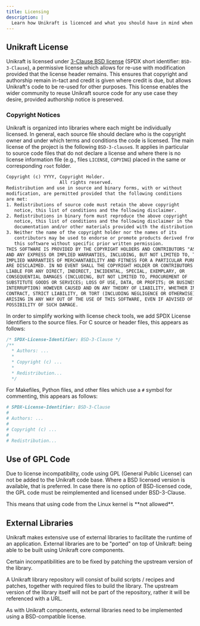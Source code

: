 ```yaml
---
title: Licensing
description: |
  Learn how Unikraft is licenced and what you should have in mind when contributing.
---
```


## Unikraft License

Unikraft is licensed under [3-Clause BSD license](https://opensource.org/licenses/BSD-3-Clause) (SPDX short identifier: `BSD-3-Clause`), a permissive license which allows for re-use with modification provided that the license header remains.
This ensures that copyright and authorship remain in-tact and credit is given where credit is due, but allows Unikraft's code to be re-used for other purposes.
This license enables the wider community to reuse Unikraft source code for any use case they desire, provided authorship notice is preserved.

### Copyright Notices

Unikraft is organized into libraries where each might be individually licensed.
In general, each source file should declare who is the copyright owner and under which terms and conditions the code is licensed.
The main license of the project is the following `BSD-3-clause`s.
It applies in particular to source code files that do not declare a license and where there is no license information file (e.g., files `LICENSE`, `COPYING`) placed in the same or corresponding `root` folder.

```txt
Copyright (c) YYYY, Copyright Holder.
                    All rights reserved.
Redistribution and use in source and binary forms, with or without
modification, are permitted provided that the following conditions
are met:
1. Redistributions of source code must retain the above copyright
   notice, this list of conditions and the following disclaimer.
2. Redistributions in binary form must reproduce the above copyright
   notice, this list of conditions and the following disclaimer in the
   documentation and/or other materials provided with the distribution.
3. Neither the name of the copyright holder nor the names of its
   contributors may be used to endorse or promote products derived from
   this software without specific prior written permission.
THIS SOFTWARE IS PROVIDED BY THE COPYRIGHT HOLDERS AND CONTRIBUTORS "AS IS"
AND ANY EXPRESS OR IMPLIED WARRANTIES, INCLUDING, BUT NOT LIMITED TO, THE
IMPLIED WARRANTIES OF MERCHANTABILITY AND FITNESS FOR A PARTICULAR PURPOSE
ARE DISCLAIMED. IN NO EVENT SHALL THE COPYRIGHT HOLDER OR CONTRIBUTORS BE
LIABLE FOR ANY DIRECT, INDIRECT, INCIDENTAL, SPECIAL, EXEMPLARY, OR
CONSEQUENTIAL DAMAGES (INCLUDING, BUT NOT LIMITED TO, PROCUREMENT OF
SUBSTITUTE GOODS OR SERVICES; LOSS OF USE, DATA, OR PROFITS; OR BUSINESS
INTERRUPTION) HOWEVER CAUSED AND ON ANY THEORY OF LIABILITY, WHETHER IN
CONTRACT, STRICT LIABILITY, OR TORT (INCLUDING NEGLIGENCE OR OTHERWISE)
ARISING IN ANY WAY OUT OF THE USE OF THIS SOFTWARE, EVEN IF ADVISED OF THE
POSSIBILITY OF SUCH DAMAGE.
```

In order to simplify working with license check tools, we add SPDX License Identifiers to the source files.
For C source or header files, this appears as follows:

```c
/* SPDX-License-Identifier: BSD-3-Clause */
/**
  * Authors: ...
  *
  * Copyright (c) ...
  *
  * Redistribution...
  */
```

For Makefiles, Python files, and other files which use a `#` symbol for commenting, this appears as follows:

```Makefile
# SPDX-License-Identifier: BSD-3-Clause
#
# Authors: ...
#
# Copyright (c) ...
#
# Redistribution...
```

## Use of GPL Code

Due to license incompatibility, code using GPL (General Public License) can not be added to the Unikraft code base.
Where a BSD licensed version is available, that is preferred.
In case there is no option of BSD-licensed code, the GPL code must be reimplemented and licensed under BSD-3-Clause.

<Warning>
This means that using code from the Linux kernel is **not allowed**.
</Warning>

## External Libraries

Unikraft makes extensive use of external libraries to facilitate the runtime of an application.
External libraries are to be "ported" on top of Unikraft: being able to be built using Unikraft core components.

Certain incompatibilities are to be fixed by patching the upstream version of the library.

A Unikraft library repository will consist of build scripts / recipes and patches, together with required files to build the library.
The upstream version of the library itself will not be part of the repository, rather it will be referenced with a URL.

As with Unikraft components, external libraries need to be implemented using a BSD-compatible license.
